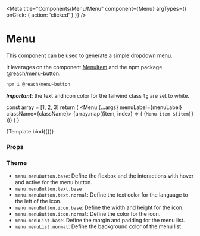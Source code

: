 
<Meta
  title="Components/Menu/Menu"
  component={Menu}
  argTypes={{ onClick: { action: 'clicked' } }}
/>

# Menu

This component can be used to generate a simple dropdown menu.

It leverages on the component [MenuItem](/docs/components-menu-menuitem--default-story) and the npm package [@reach/menu-button](https://www.npmjs.com/package/@reach/menu-button).

```bash
npm i @reach/menu-button
```

_**Important**_: the text and icon color for the tailwind class `lg` are set to white.

  const array = [1, 2, 3]
  return (
    <Menu {...args} menuLabel={menuLabel} className={className}>
      {array.map((item, index) => (
        <MenuItem key={index}>{`Menu item ${item}`}</MenuItem>
      ))}
    </Menu>
  )
}

<Canvas>
  <Story
    name="Default"
    args={{
      menuLabel: 'Menu',
      className: 'lg:bg-primary',
      menuButtonContent: 'Menu',
    }}
  >
    {Template.bind({})}
  </Story>
</Canvas>

### Props

<ArgsTable story="Default" />

### Theme

- `menu.menuButton.base`: Define the flexbox and the interactions with hover and active for the menu button.
- `menu.menuButton.text.base`
- `menu.menuButton.text.normal`: Define the text color for the language to the left of the icon.
- `menu.menuButton.icon.base`: Define the width and height for the icon.
- `menu.menuButton.icon.normal`: Define the color for the icon.
- `menu.menuList.base`: Define the margin and padding for the menu list.
- `menu.menuList.normal`: Define the background color of the menu list.
